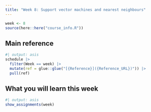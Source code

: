 ```yaml
---
title: "Week 8: Support vector machines and nearest neighbours"
---
```


```r
week <- 8
source(here::here("course_info.R"))
```

## Main reference

```r
#| output: asis
schedule |>
  filter(Week == week) |>
  mutate(ref = glue::glue("[{Reference}]({Reference_URL})")) |>
  pull(ref)
```

## What you will learn this week


```r
#| output: asis
show_assignments(week)
```
